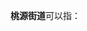'''桃源街道'''可以指：
{{PRC admin/disambig|21/02/02/011/000|22/01/02/009/000|33/02/26/002/000|36/01/03/011/000|36/11/26/001/000|44/03/05/008/000}}
{{disambig|cat=四字乡级行政区划消歧义}}